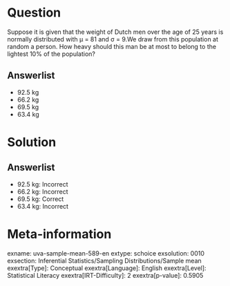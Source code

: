 Question
========

Suppose it is given that the weight of Dutch men over the age of 25 years is normally distributed with μ = 81 and σ = 9.We draw from this population at random a person. How heavy should this man be at most to belong to the lightest 10% of the population?

Answerlist
----------

* 92.5 kg
* 66.2 kg
* 69.5 kg
* 63.4 kg

Solution
========

Answerlist
----------

* 92.5 kg: Incorrect
* 66.2 kg: Incorrect
* 69.5 kg: Correct
* 63.4 kg: Incorrect

Meta-information
================
exname: uva-sample-mean-589-en
extype: schoice
exsolution: 0010
exsection: Inferential Statistics/Sampling Distributions/Sample mean
exextra[Type]: Conceptual
exextra[Language]: English
exextra[Level]: Statistical Literacy
exextra[IRT-Difficulty]: 2
exextra[p-value]: 0.5905
